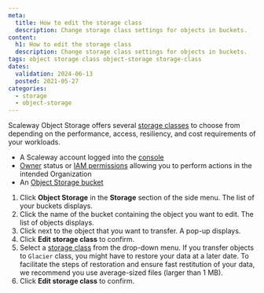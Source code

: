 ```yaml
---
meta:
  title: How to edit the storage class
  description: Change storage class settings for objects in buckets.
content:
  h1: How to edit the storage class
  description: Change storage class settings for objects in buckets.
tags: object storage class object-storage storage-class 
dates:
  validation: 2024-06-13
  posted: 2021-05-27
categories:
  - storage
  - object-storage
---
```


Scaleway Object Storage offers several [storage classes](/storage/object/concepts/#storage-class) to choose from depending on the performance, access, resiliency, and cost requirements of your workloads.

<Macro id="requirements" />

- A Scaleway account logged into the [console](https://console.scaleway.com)
- [Owner](/identity-and-access-management/iam/concepts/#owner) status or [IAM permissions](/identity-and-access-management/iam/concepts/#permission) allowing you to perform actions in the intended Organization
- An [Object Storage bucket](/storage/object/how-to/create-a-bucket/)

1. Click **Object Storage** in the **Storage** section of the side menu. The list of your buckets displays.
2. Click the name of the bucket containing the object you want to edit. The list of objects displays.
3. Click <Icon name="more" /> next to the object that you want to transfer.
    A pop-up displays.
4. Click **Edit storage class** to confirm.
5. Select a [storage class](/storage/object/concepts/#storage-class) from the drop-down menu.
    <Message type="important">
      If you transfer objects to `Glacier` class, you might have to restore your data at a later date. To facilitate the steps of restoration and ensure fast restitution of your data, we recommend you use average-sized files (larger than 1 MB).
    </Message>
6. Click **Edit storage class** to confirm.
